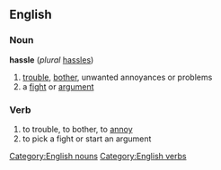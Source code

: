 ==English==
===Noun===
[[Category:English nouns]]
'''hassle''' (''plural'' [[hassles]])
#[[trouble]], [[bother]], unwanted annoyances or problems 
#a [[fight]] or [[argument]]

===Verb===
[[Category:English verbs]]
{{en-infl-reg-other-e|hassl|e|}}
#to trouble, to bother, to [[annoy]]
#to pick a fight or start an argument